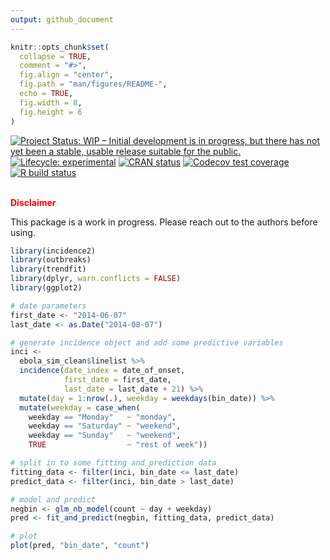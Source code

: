 ```yaml
---
output: github_document
---
```


<!-- README.md is generated from README.Rmd. Please edit that file -->

```r
knitr::opts_chunk$set(
  collapse = TRUE,
  comment = "#>",
  fig.align = "center",
  fig.path = "man/figures/README-",
  echo = TRUE,
  fig.width = 8,
  fig.height = 6
)

```

<!-- badges: start -->
[![Project Status: WIP – Initial development is in progress, but there has not yet been a stable, usable release suitable for the public.](https://www.repostatus.org/badges/latest/wip.svg)](https://www.repostatus.org/#wip)
[![Lifecycle: experimental](https://img.shields.io/badge/lifecycle-experimental-orange.svg)](https://www.tidyverse.org/lifecycle/#experimental)
[![CRAN status](https://www.r-pkg.org/badges/version/trendfit)](https://CRAN.R-project.org/package=trendfit)
[![Codecov test coverage](https://codecov.io/gh/reconhub/trendfit/branch/master/graph/badge.svg)](https://codecov.io/gh/reconhub/trendfit?branch=master)
[![R build status](https://github.com/reconhub/trendfit/workflows/R-CMD-check/badge.svg)](https://github.com/reconhub/trendfit/actions)
<!-- badges: end -->

<br>
**<span style="color: red;">Disclaimer</span>**

This package is a work in progress. Please reach out to the
authors before using.

```r
library(incidence2)
library(outbreaks)
library(trendfit)
library(dplyr, warn.conflicts = FALSE)
library(ggplot2)

# date parameters
first_date <- "2014-06-07"
last_date <- as.Date("2014-08-07")

# generate incidence object and add some predictive variables
inci <-
  ebola_sim_clean$linelist %>%
  incidence(date_index = date_of_onset,
            first_date = first_date,
            last_date = last_date + 21) %>%
  mutate(day = 1:nrow(.), weekday = weekdays(bin_date)) %>%
  mutate(weekday = case_when(
    weekday == "Monday"   ~ "monday",
    weekday == "Saturday" ~ "weekend",
    weekday == "Sunday"   ~ "weekend",
    TRUE                  ~ "rest of week"))

# split in to some fitting and prediction data
fitting_data <- filter(inci, bin_date <= last_date)
predict_data <- filter(inci, bin_date > last_date)

# model and predict
negbin <- glm_nb_model(count ~ day + weekday)
pred <- fit_and_predict(negbin, fitting_data, predict_data)

# plot
plot(pred, "bin_date", "count")
```
